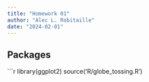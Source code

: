 ```yaml
---
title: "Homework 01"
author: "Alec L. Robitaille"
date: "2024-02-01"
---
```


## Packages

```r
library(ggplot2)
source('R/globe_tossing.R')

